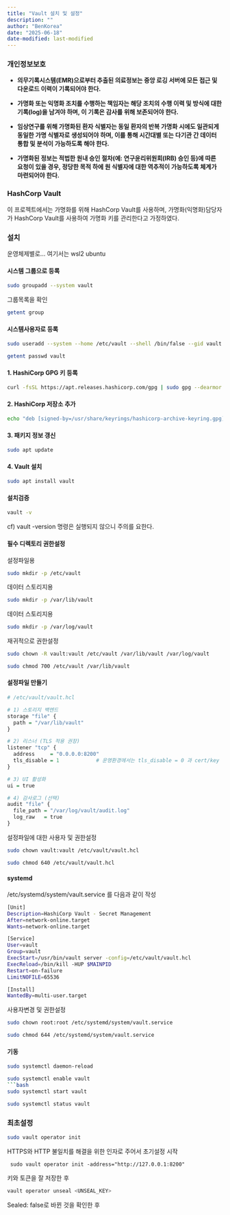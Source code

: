 ```yaml
---
title: "Vault 설치 및 설정"
description: ""
author: "BenKorea"
date: "2025-06-18"
date-modified: last-modified
---
```


### 개인정보보호

-   **의무기록시스템(EMR)으로부터 추출된 의료정보는 중앙 로깅 서버에 모든 접근 및 다운로드 이력이 기록되어야 한다.**

-   **가명화 또는 익명화 조치를 수행하는 책임자는 해당 조치의 수행 이력 및 방식에 대한 기록(log)을 남겨야 하며, 이 기록은 감사를 위해 보존되어야 한다.**

-   **임상연구를 위해 가명화된 환자 식별자는 동일 환자의 반복 가명화 시에도 일관되게 동일한 가명 식별자로 생성되어야 하며, 이를 통해 시간대별 또는 다기관 간 데이터 통합 및 분석이 가능하도록 해야 한다.**

-   **가명화된 정보는 적법한 원내 승인 절차(예: 연구윤리위원회(IRB) 승인 등)에 따른 요청이 있을 경우, 정당한 목적 하에 원 식별자에 대한 역추적이 가능하도록 체계가 마련되어야 한다.**

### HashCorp Vault

이 프로젝트에서는 가명화를 위해 HashCorp Vault를 사용하며, 가명화(익명화)담당자가 HashCorp Vault를 사용하여 가명화 키를 관리한다고 가정하였다.

### 설치

운영체제별로... 여기서는 wsl2 ubuntu

#### 시스템 그룹으로 등록

``` bash
sudo groupadd --system vault
```

그룹목록을 확인

``` bash
getent group
```

#### 시스템사용자로 등록

``` bash
sudo useradd --system --home /etc/vault --shell /bin/false --gid vault vault
```

``` bash
getent passwd vault
```

#### 1. HashiCorp GPG 키 등록

``` bash
curl -fsSL https://apt.releases.hashicorp.com/gpg | sudo gpg --dearmor -o /usr/share/keyrings/hashicorp-archive-keyring.gpg
```

#### 2. HashiCorp 저장소 추가

``` bash
echo "deb [signed-by=/usr/share/keyrings/hashicorp-archive-keyring.gpg] https://apt.releases.hashicorp.com $(lsb_release -cs) main" | sudo tee /etc/apt/sources.list.d/hashicorp.list
```

#### 3. 패키지 정보 갱신

``` bash
sudo apt update
```

#### 4. Vault 설치

``` bash
sudo apt install vault
```

#### 설치검증

``` bash
vault -v
```

cf) vault -version 명령은 실행되지 않으니 주의를 요한다.

#### 필수 디렉토리 권한설정

설정파일용

``` bash
sudo mkdir -p /etc/vault
```

데이터 스토리지용

``` bash
sudo mkdir -p /var/lib/vault
```

데이터 스토리지용

``` bash
sudo mkdir -p /var/log/vault
```

재귀적으로 권한설정

``` bash
sudo chown -R vault:vault /etc/vault /var/lib/vault /var/log/vault
```

``` bash
sudo chmod 700 /etc/vault /var/lib/vault
```

#### 설정파일 만들기

```r
# /etc/vault/vault.hcl

# 1) 스토리지 백엔드
storage "file" {
  path = "/var/lib/vault"
}

# 2) 리스너 (TLS 적용 권장)
listener "tcp" {
  address     = "0.0.0.0:8200"
  tls_disable = 1            # 운영환경에서는 tls_disable = 0 과 cert/key 설정 사용
}

# 3) UI 활성화
ui = true

# 4) 감사로그 (선택)
audit "file" {
  file_path = "/var/log/vault/audit.log"
  log_raw   = true
}
```

설정파일에 대한 사용자 및 권한설정

``` bash
sudo chown vault:vault /etc/vault/vault.hcl
```

``` bash
sudo chmod 640 /etc/vault/vault.hcl
```

#### systemd

/etc/systemd/system/vault.service 를 다음과 같이 작성

``` bash
[Unit]
Description=HashiCorp Vault - Secret Management
After=network-online.target
Wants=network-online.target

[Service]
User=vault
Group=vault
ExecStart=/usr/bin/vault server -config=/etc/vault/vault.hcl
ExecReload=/bin/kill -HUP $MAINPID
Restart=on-failure
LimitNOFILE=65536

[Install]
WantedBy=multi-user.target
```

사용자변경 및 권한설정

``` bash
sudo chown root:root /etc/systemd/system/vault.service
```

``` bash
sudo chmod 644 /etc/systemd/system/vault.service
```

#### 기동

``` bash
sudo systemctl daemon-reload
```

``` bash
sudo systemctl enable vault
```bash
sudo systemctl start vault 
```

``` bash
sudo systemctl status vault
```

### 최초설정

``` bash
sudo vault operator init
```

HTTPS와 HTTP 불일치를 해결을 위한 인자로 주어서 초기설정 시작

```         
 sudo vault operator init -address="http://127.0.0.1:8200"
```

키와 토큰을 잘 저장한 후

``` bash
vault operator unseal <UNSEAL_KEY>
```

Sealed: false로 바뀐 것을 확인한 후